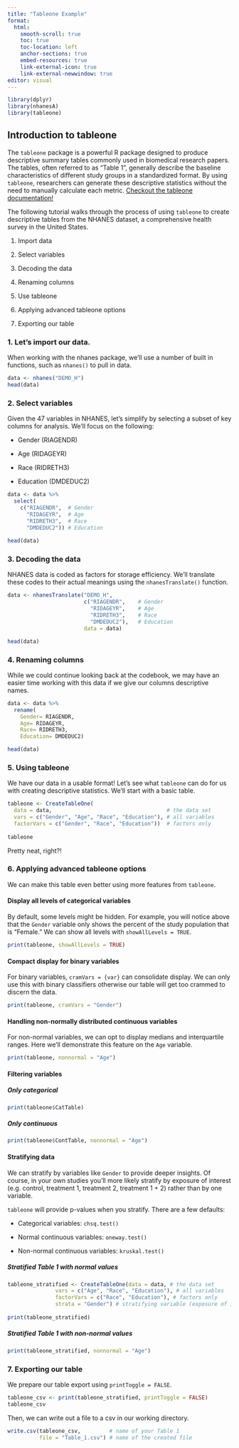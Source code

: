 ```yaml
---
title: "Tableone Example"
format: 
  html:
    smooth-scroll: true
    toc: true
    toc-location: left
    anchor-sections: true
    embed-resources: true
    link-external-icon: true
    link-external-newwindow: true
editor: visual
---
```


```r
library(dplyr)
library(nhanesA)
library(tableone)
```

## Introduction to tableone

The `tableone` package is a powerful R package designed to produce descriptive summary tables commonly used in biomedical research papers. The tables, often referred to as "Table 1", generally describe the baseline characteristics of different study groups in a standardized format. By using `tableone`, researchers can generate these descriptive statistics without the need to manually calculate each metric. [Checkout the tableone documentation!](https://github.com/kaz-yos/tableone)

The following tutorial walks through the process of using `tableone` to create descriptive tables from the NHANES dataset, a comprehensive health survey in the United States.

1.  Import data

2.  Select variables

3.  Decoding the data

4.  Renaming columns

5.  Use tableone

6.  Applying advanced tableone options

7.  Exporting our table

### 1. Let's import our data.

When working with the nhanes package, we'll use a number of built in functions, such as `nhanes()` to pull in data.

```r
data <- nhanes("DEMO_H")
head(data)
```

### 2. Select variables

Given the 47 variables in NHANES, let's simplify by selecting a subset of key columns for analysis. We'll focus on the following:

-   Gender (RIAGENDR)

-   Age (RIDAGEYR)

-   Race (RIDRETH3)

-   Education (DMDEDUC2)

```r
data <- data %>% 
  select(
    c("RIAGENDR",  # Gender 
      "RIDAGEYR",  # Age
      "RIDRETH3",  # Race
      "DMDEDUC2")) # Education
               
head(data)
```

### 3. Decoding the data

NHANES data is coded as factors for storage efficiency. We'll translate these codes to their actual meanings using the `nhanesTranslate()` function.

```r
data <- nhanesTranslate("DEMO_H",
                        c("RIAGENDR",    # Gender 
                          "RIDAGEYR",    # Age
                          "RIDRETH3",    # Race
                          "DMDEDUC2"),   # Education
                        data = data)

head(data)
```

### 4. Renaming columns

While we could continue looking back at the codebook, we may have an easier time working with this data if we give our columns descriptive names.

```r
data <- data %>% 
  rename( 
    Gender= RIAGENDR,
    Age= RIDAGEYR,
    Race= RIDRETH3,
    Education= DMDEDUC2)

head(data)
```

### 5. Using tableone

We have our data in a usable format! Let's see what `tableone` can do for us with creating descriptive statistics. We'll start with a basic table.

```r
tableone <- CreateTableOne(
  data = data,                                    # the data set
  vars = c("Gender", "Age", "Race", "Education"), # all variables
  factorVars = c("Gender", "Race", "Education"))  # factors only
              
tableone
```

Pretty neat, right?!

### 6. Applying advanced tableone options

We can make this table even better using more features from `tableone`.

#### Display all levels of categorical variables

By default, some levels might be hidden. For example, you will notice above that the `Gender` variable only shows the percent of the study population that is "Female." We can show all levels with `showAllLevels = TRUE`.

```r
print(tableone, showAllLevels = TRUE)
```

#### Compact display for binary variables

For binary variables, `cramVars = {var}` can consolidate display. We can only use this with binary classifiers otherwise our table will get too crammed to discern the data.

```r
print(tableone, cramVars = "Gender")
```

#### Handling non-normally distributed continuous variables

For non-normal variables, we can opt to display medians and interquartile ranges. Here we'll demonstrate this feature on the `Age` variable.

```r
print(tableone, nonnormal = "Age")
```

#### Filtering variables

##### Only categorical

```r
print(tableone$CatTable)
```

##### Only continuous

```r
print(tableone$ContTable, nonnormal = "Age")
```

#### Stratifying data

We can stratify by variables like `Gender` to provide deeper insights. Of course, in your own studies you'll more likely stratify by exposure of interest (e.g. control, treatment 1, treatment 2, treatment 1 + 2) rather than by one variable.

`tableone` will provide p-values when you stratify. There are a few defaults:

-   Categorical variables: `chsq.test()`

-   Normal continuous variables: `oneway.test()`

-   Non-normal continuous variables: `kruskal.test()`

##### Stratified Table 1 with normal values

```r
tableone_stratified <- CreateTableOne(data = data, # the data set
               vars = c("Age", "Race", "Education"), # all variables
               factorVars = c("Race", "Education"), # factors only
               strata = "Gender") # stratifying variable (exposure of interest)
              
print(tableone_stratified)
```

##### Stratified Table 1 with non-normal values

```r
print(tableone_stratified, nonnormal = "Age")
```

### 7. Exporting our table

We prepare our table export using `printToggle = FALSE`.

```r
tableone_csv <- print(tableone_stratified, printToggle = FALSE) 
tableone_csv
```

Then, we can write out a file to a csv in our working directory.

```r
write.csv(tableone_csv,         # name of your Table 1
          file = "Table_1.csv") # name of the created file
```
